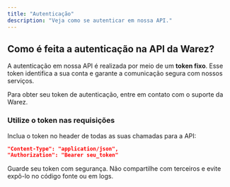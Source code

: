 ```yaml
---
title: "Autenticação"
description: "Veja como se autenticar em nossa API."
---
```


## Como é feita a autenticação na API da Warez?

A autenticação em nossa API é realizada por meio de um **token fixo**. Esse token identifica a sua conta e garante a comunicação segura com nossos serviços.

Para obter seu token de autenticação, entre em contato com o suporte da Warez.

### Utilize o token nas requisições

Inclua o token no header de todas as suas chamadas para a API:

```json
"Content-Type": "application/json",
"Authorization": "Bearer seu_token"
```

<Warning>
  Guarde seu token com segurança. Não compartilhe com terceiros e evite expô-lo
  no código fonte ou em logs.
</Warning>
